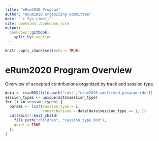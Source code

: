 ```yaml
---
title: "eRum2020 Program"
author: "eRum2020 organizing Committee"
date: "`r Sys.time()`"
site: bookdown::bookdown_site
output: 
  bookdown::gitbook:
    split_by: section
---
```


```r
knitr::opts_chunk$set(echo = TRUE)
```

# eRum2020 Program Overview

Overview of accepted contributions organized by track and session type.

```r
data <- readRDS(file.path("inst","erum2020_confirmed_program.rds"))
session_types <- unique(data$session_type)
for (i in session_types) {
  params <- list(session_type = i,
                 contributions = data[data$session_type == i, ])
  cat(knitr::knit_child(
    file.path("children", "session_type.Rmd"),
    quiet = TRUE
  ))
}
```
